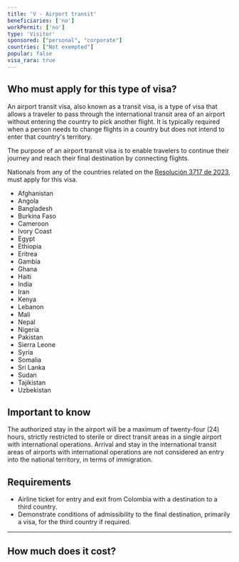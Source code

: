 ```yaml
---
title: 'V - Airport transit'
beneficiaries: ['no']
workPermit: ['no']
type: 'Visitor'
sponsored: ["personal", "corporate"]
countries: ["Not exempted"]
popular: false
visa_rara: true
---
```


## Who must apply for this type of visa?

An airport transit visa, also known as a transit visa, is a type of visa that allows a traveler to pass through the international transit area of an airport without entering the country to pick another flight. It is typically required when a person needs to change flights in a country but does not intend to enter that country's territory.

The purpose of an airport transit visa is to enable travelers to continue their journey and reach their final destination by connecting flights.

Nationals from any of the countries related on the [Resolución 3717 de 2023](https://www.cancilleria.gov.co/sites/default/files/Normograma/docs/resolucion_minrelaciones_3717_2023.htm#INICIO), must apply for this visa.

- Afghanistan
- Angola
- Bangladesh
- Burkina Faso
- Cameroon
- Ivory Coast
- Egypt
- Ethiopia
- Eritrea
- Gambia
- Ghana
- Haiti
- India
- Iran
- Kenya
- Lebanon
- Mali
- Nepal
- Nigeria
- Pakistan
- Sierra Leone
- Syria
- Somalia
- Sri Lanka
- Sudan
- Tajikistan
- Uzbekistan

## Important to know

The authorized stay in the airport will be a maximum of twenty-four (24) hours, strictly restricted to sterile or direct transit areas in a single airport with international operations. Arrival and stay in the international transit areas of airports with international operations are not considered an entry into the national territory, in terms of immigration.

## Requirements

- Airline ticket for entry and exit from Colombia with a destination to a third country.
- Demonstrate conditions of admissibility to the final destination, primarily a visa, for the third country if required.

---
## How much does it cost?

<VisaCosts
    studyFees="54"
    issuanceFees="67"
    apostille={false}
    translation={false}
    title={frontmatter.title}
/>